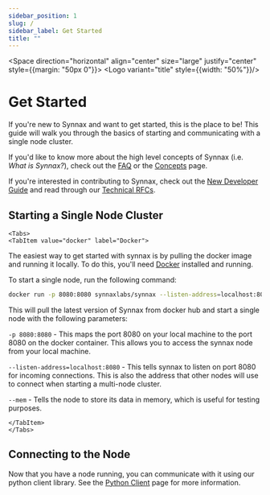 ```yaml
---
sidebar_position: 1
slug: /
sidebar_label: Get Started
title: ""
---
```




<Space direction="horizontal" align="center" size="large" justify="center" style={{margin: "50px 0"}}>
<Logo variant="title" style={{width: "50%"}}/>
</Space>

# Get Started

If you're new to Synnax and want to get started, this is the place to be! This guide will
walk you through the basics of starting and communicating with a single node cluster. 

If you'd like to know more about the high level concepts of Synnax (i.e. *What is Synnax?*),
check out the [FAQ](../faq) or the [Concepts](../concepts) page.

If you're interested in contributing to Synnax, check out the [New Developer Guide](../developers/new-developer-guide)
and read through our [Technical RFCs](../category/technical-rfcs).

## Starting a Single Node Cluster

```mdx-code-block
<Tabs>
<TabItem value="docker" label="Docker">
```

The easiest way to get started with synnax is by pulling the docker image and running it
locally. To do this, you'll need [Docker](https://docs.docker.com/get-docker/) installed
and running.

To start a single node, run the following command:

```bash
docker run -p 8080:8080 synnaxlabs/synnax --listen-address=localhost:8080 --mem
```

This will pull the latest version of Synnax from docker hub and start a single node
with the following parameters:

`-p 8080:8080` - This maps the port 8080 on your local machine to the port 8080 on the
docker container. This allows you to access the synnax node from your local machine.

`--listen-address=localhost:8080` - This tells synnax to listen on port 8080 for incoming
connections. This is also the address that other nodes will use to connect when starting
a multi-node cluster.

`--mem` - Tells the node to store its data in memory, which is useful for testing
purposes.

```mdx-code-block
</TabItem>
</Tabs>
```

## Connecting to the Node

Now that you have a node running, you can communicate with it using our python
client library. See the [Python Client](../client-python/get-started) page for more information.
